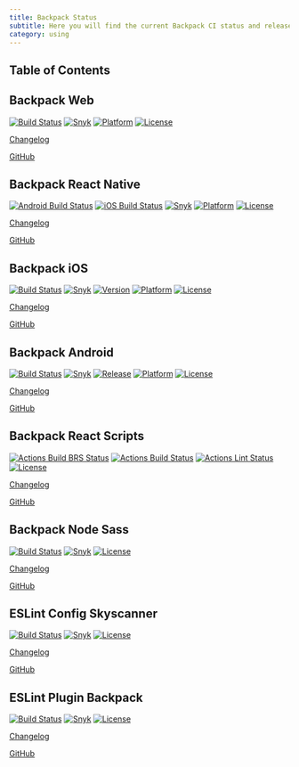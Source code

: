 ```yaml
---
title: Backpack Status
subtitle: Here you will find the current Backpack CI status and release versions.
category: using
---
```

## Table of Contents

## Backpack Web

[![Build Status](https://github.com/Skyscanner/backpack/workflows/Backpack%20CI/badge.svg)](https://github.com/Skyscanner/backpack/actions)
[![Snyk](https://snyk.io/test/github/skyscanner/backpack/badge.svg)](https://snyk.io/test/github/skyscanner/backpack)
[![Platform](https://img.shields.io/badge/platform-web-blue.svg)](https://github.com/Skyscanner/backpack)
[![License](https://img.shields.io/github/license/Skyscanner/backpack.svg)](https://github.com/Skyscanner/backpack/blob/main/LICENSE.txt)

[Changelog](https://github.com/Skyscanner/backpack/blob/main/CHANGELOG.md)

[GitHub](https://github.com/Skyscanner/backpack)

## Backpack React Native

[![Android Build Status](https://github.com/Skyscanner/backpack-react-native/workflows/Android%20CI/badge.svg)](https://github.com/Skyscanner/backpack-react-native/actions)
[![iOS Build Status](https://github.com/Skyscanner/backpack-react-native/workflows/iOS%20CI/badge.svg)](https://github.com/Skyscanner/backpack-react-native/actions)
[![Snyk](https://snyk.io/test/github/skyscanner/backpack-react-native/badge.svg)](https://snyk.io/test/github/skyscanner/backpack-react-native)
[![Platform](https://img.shields.io/badge/platform-native-blue.svg)](https://github.com/Skyscanner/backpack-react-native)
[![License](https://img.shields.io/github/license/Skyscanner/backpack-react-native.svg)](https://github.com/Skyscanner/backpack-react-native/blob/main/LICENSE.txt)

[Changelog](https://github.com/Skyscanner/backpack-react-native/blob/main/CHANGELOG.md)

[GitHub](https://github.com/Skyscanner/backpack-react-native)

## Backpack iOS

[![Build Status](https://github.com/Skyscanner/backpack-ios/workflows/CI/badge.svg)](https://github.com/Skyscanner/backpack-ios/actions)
[![Snyk](https://snyk.io/test/github/skyscanner/backpack-ios/badge.svg)](https://snyk.io/test/github/skyscanner/backpack-ios)
[![Version](https://img.shields.io/cocoapods/v/Backpack.svg?style=flat)](https://cocoapods.org/pods/Backpack)
[![Platform](https://img.shields.io/cocoapods/p/Backpack.svg?style=flat)](https://cocoapods.org/pods/Backpack)
[![License](https://img.shields.io/github/license/Skyscanner/backpack-ios.svg)](https://github.com/Skyscanner/backpack-ios/blob/main/LICENSE.txt)

[Changelog](https://github.com/Skyscanner/backpack-ios/blob/main/CHANGELOG.md)

[GitHub](https://github.com/Skyscanner/backpack-ios)

## Backpack Android

[![Build Status](https://github.com/Skyscanner/backpack-android/workflows/CI/badge.svg)](https://github.com/Skyscanner/backpack-android/actions)
[![Snyk](https://snyk.io/test/github/skyscanner/backpack-android/badge.svg)](https://snyk.io/test/github/skyscanner/backpack-android)
[![Release](https://jitpack.io/v/skyscanner/backpack-android.svg)](https://jitpack.io/#skyscanner/backpack-android)
[![Platform](https://img.shields.io/badge/platform-android-green.svg)](https://jitpack.io/#skyscanner/backpack-android)
[![License](https://img.shields.io/github/license/Skyscanner/backpack-android.svg)](https://github.com/Skyscanner/backpack-android/blob/main/LICENSE.txt)

[Changelog](https://github.com/Skyscanner/backpack-android/blob/main/CHANGELOG.md)

[GitHub](https://github.com/Skyscanner/backpack-android)

## Backpack React Scripts

[![Actions Build BRS Status](https://github.com/Skyscanner/backpack-react-scripts/workflows/Build%20BRS/badge.svg)](https://github.com/Skyscanner/backpack-react-scripts/actions?query=workflow%3A%22Build+BRS%22)
[![Actions Build Status](https://github.com/Skyscanner/backpack-react-scripts/workflows/Build/badge.svg)](https://github.com/Skyscanner/backpack-react-scripts/actions?query=workflow%3ABuild)
[![Actions Lint Status](https://github.com/Skyscanner/backpack-react-scripts/workflows/Lint/badge.svg)](https://github.com/Skyscanner/backpack-react-scripts/actions?query=workflow%3ALint)
[![License](https://img.shields.io/github/license/Skyscanner/backpack-react-scripts.svg)](https://github.com/Skyscanner/backpack-react-scripts/blob/fork/LICENSE)

[Changelog](https://github.com/Skyscanner/backpack-react-scripts/blob/fork/packages/react-scripts/CHANGELOG.md)

[GitHub](https://github.com/Skyscanner/backpack-react-scripts)

## Backpack Node Sass

[![Build Status](https://travis-ci.org/Skyscanner/backpack-node-sass.svg?branch=main)](https://travis-ci.org/Skyscanner/backpack-node-sass)
[![Snyk](https://snyk.io/test/github/skyscanner/backpack-node-sass/badge.svg)](https://snyk.io/test/github/skyscanner/backpack-node-sass)
[![License](https://img.shields.io/github/license/Skyscanner/backpack-node-sass.svg)](https://github.com/Skyscanner/backpack-node-sass/blob/main/LICENSE.txt)

[Changelog](https://github.com/Skyscanner/backpack-node-sass/blob/main/CHANGELOG.md)

[GitHub](https://github.com/Skyscanner/backpack-node-sass)

## ESLint Config Skyscanner

[![Build Status](https://github.com/Skyscanner/eslint-config-skyscanner/workflows/ESLint%20Plugin%20Backpack%20CI/badge.svg)](https://github.com/Skyscanner/eslint-config-skyscanner/actions)
[![Snyk](https://snyk.io/test/github/skyscanner/eslint-config-skyscanner/badge.svg)](https://snyk.io/test/github/skyscanner/eslint-config-skyscanner)
[![License](https://img.shields.io/github/license/Skyscanner/eslint-config-skyscanner.svg)](https://github.com/Skyscanner/eslint-config-skyscanner/blob/main/LICENSE.txt)

[Changelog](https://github.com/Skyscanner/eslint-config-skyscanner/blob/main/CHANGELOG.md)

[GitHub](https://github.com/Skyscanner/eslint-config-skyscanner)

## ESLint Plugin Backpack

[![Build Status](https://github.com/Skyscanner/eslint-plugin-backpack/workflows/ESLint%20Plugin%20Backpack%20CI/badge.svg)](https://github.com/Skyscanner/eslint-plugin-backpack/actions)
[![Snyk](https://snyk.io/test/github/skyscanner/eslint-plugin-backpack/badge.svg)](https://snyk.io/test/github/skyscanner/eslint-plugin-backpack)
[![License](https://img.shields.io/github/license/Skyscanner/eslint-plugin-backpack.svg)](https://github.com/Skyscanner/eslint-plugin-backpack/blob/main/LICENSE.txt)

[Changelog](https://github.com/Skyscanner/eslint-plugin-backpack/blob/main/CHANGELOG.md)

[GitHub](https://github.com/Skyscanner/eslint-plugin-backpack)
